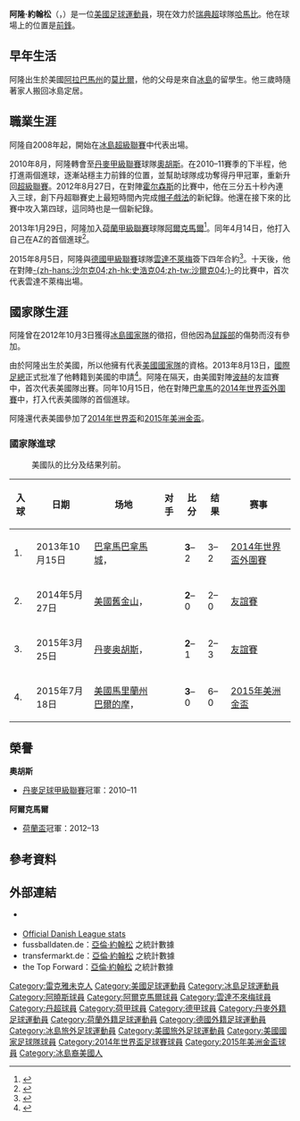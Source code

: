 {{noteTA
|T=zh-cn:阿隆·约翰松; zh-hk:阿隆·約翰遜; zh-tw:阿隆·約翰松
|1=zh-cn:阿隆·约翰松; zh-hk:阿隆·約翰遜; zh-tw:阿隆·約翰松
|2=zh-cn:约翰松; zh-hk:約翰遜; zh-tw:約翰松
|3=zh-hans:云达不来梅;zh-hk:雲達不萊梅;zh-tw:文達不來梅
|4=zh-hans:奥胡斯;zh-hk:奧豪斯;zh-tw:奧胡斯
|5=zh-hans:阿隆;zh-hk:阿隆;zh-tw:阿隆
}}
{{冰島語姓名|阿隆}}
{{Infobox football biography
| name           = 阿隆·約翰松<br>''Aron Jóhannsson''
| image          = Austria vs. USA 2013-11-19 (091).jpg
| image_size     = 200px
| caption        = 
| fullname       = Aron Jóhannsson
| height         = {{height|m=1.84}}
| birth_date     = {{birth date and age|1990|11|10}}
| birth_place    = {{USA}}[[阿拉巴馬州|阿拉巴馬州]][[莫比爾_(阿拉巴馬州)|莫比爾]]
| currentclub    = [[哈馬比足球會|哈馬比]]
| position       = [[前鋒_(足球)|前鋒]]
| clubnumber     = 
| youthyears1    = 2000–2004  |youthclubs1 = {{link-is|菲約尼爾青年俱樂部|Ungmennafélagið Fjölnir|菲約尼爾}}
| youthyears2    = 2005        |youthclubs2 = [[布列達布利克競技俱樂部|布列達布利克]]
| youthyears3    = 2006–2008  |youthclubs3 = {{link-is|菲約尼爾青年俱樂部|Ungmennafélagið Fjölnir|菲約尼爾}}
| years1         = 2008–2010  |clubs1 = {{link-is|菲約尼爾青年俱樂部|Ungmennafélagið Fjölnir|菲約尼爾}} | caps1 = 37 | goals1 = 13
| years2         = 2010–2013  |clubs2 = [[奥胡斯体操协会俱乐部|奧豪斯]] | caps2 = 65 | goals2 = 23
| years3         = 2013–2015  |clubs3 = [[AZ_(足球會)|阿爾克馬爾]] | caps3 = 58 | goals3 = 29
| years4         = 2015–2019  |clubs4 = [[雲達不萊梅|雲達不萊梅]] | caps4 = 28 | goals4 = 4
| years5         = 2019–      |clubs5 = [[哈馬比足球會|哈馬比]] | caps5 = 0 | goals5 = 0
| nationalyears1 = 2011–2012  |nationalteam1 = [[冰島21歲以下國家足球隊|冰島 U21]] | nationalcaps1 = 10 | nationalgoals1 = 1
| nationalyears2 = 2013–2017      |nationalteam2 = {{fb|USA}} | nationalcaps2 = 19 | nationalgoals2 = 4
| pcupdate       = 2019年7月11日 (UTC)
| ntupdate       = 2015年9月9日 (UTC)
}}

'''阿隆·約翰松'''（{{lang-is|'''Aron Jóhannsson'''}}，{{bd|1990年|11月10日}}）是一位[[美國|美國]][[足球|足球]][[運動員|運動員]]，現在效力於[[瑞典超級足球聯賽|瑞典超]]球隊[[哈馬比足球會|哈馬比]]。他在球場上的位置是[[前鋒_(足球)|前鋒]]。

==早年生活==
阿隆出生於美國[[阿拉巴馬州|阿拉巴馬州]]的[[莫比尔_(亚拉巴马州)|莫比爾]]，他的父母是來自[[冰島|冰島]]的留學生。他三歲時隨著家人搬回冰島定居。

==職業生涯==
阿隆自2008年起，開始在[[冰島足球超級聯賽|冰島超級聯賽]]中代表{{link-is|菲約尼爾青年俱樂部|Ungmennafélagið Fjölnir|菲約尼爾}}出場。

2010年8月，阿隆轉會至[[丹麥足球甲級聯賽|丹麥甲級聯賽]]球隊[[奥胡斯体操协会俱乐部|奧胡斯]]。在2010–11賽季的下半程，他打進兩個進球，逐漸站穩主力前鋒的位置，並幫助球隊成功奪得丹甲冠軍，重新升回[[丹麥足球超級聯賽|超級聯賽]]。2012年8月27日，在對陣[[霍尔森斯联合俱乐部|霍尔森斯]]的比賽中，他在三分五十秒內連入三球，創下丹超聯賽史上最短時間內完成[[帽子戲法|帽子戲法]]的新紀錄。他還在接下來的比賽中攻入第四球，這同時也是一個新紀錄。

2013年1月29日，阿隆加入[[荷兰足球甲级联赛|荷蘭甲級聯賽]]球隊[[AZ_(足球會)|阿爾克馬爾]]<ref>{{cite news |language=da |url=http://www.dr.dk/sporten/fodbold/superliga/agf-saelger-aron-johannsson-til-az-alkmaar |title=AGF sælger Aron Jóhannsson til AZ Alkmaar |publisher=Dr.dk |date=2013-01-29 |accessdate=2016-08-31 |archive-date=2017-05-07 |archive-url=https://web.archive.org/web/20170507235406/http://www.dr.dk/sporten/fodbold/superliga/agf-saelger-aron-johannsson-til-az-alkmaar |dead-url=no }}</ref>。同年4月14日，他打入自己在AZ的首個進球<ref>{{cite news |language=is |url=http://433.is/deildir/holland/johann-berg-lagdi-upp-fyrsta-mark-arons-jo-fyrir-az/ |title=Jóhann Berg lagði upp fyrsta mark Arons Jó fyrir AZ |publisher=433.is |date=2013-04-14 |accessdate=2016-08-31 |archive-url=https://web.archive.org/web/20160911193924/http://433.is/deildir/holland/johann-berg-lagdi-upp-fyrsta-mark-arons-jo-fyrir-az/ |archive-date=2016-09-11 |dead-url=yes }}</ref>。

2015年8月5日，阿隆與[[德國甲級聯賽|德國甲級聯賽]]球隊[[雲達不萊梅|雲達不萊梅]]簽下四年合約<ref>{{cite news |language=en |url=http://www.espnfc.com/story/2549407/aron-johannsson-completes-move-to-werder-bremen |title=Aron Johannsson completes move to Werder Bremen from AZ Alkmaar |publisher=ESPN FC |date=2015-08-05 |accessdate=2016-08-28 |archive-date=2015-08-07 |archive-url=https://web.archive.org/web/20150807231638/http://www.espnfc.com/story/2549407/aron-johannsson-completes-move-to-werder-bremen |dead-url=no }}</ref>。十天後，他在對陣[[沙爾克04|-{zh-hans:沙尔克04;zh-hk:史浩克04;zh-tw:沙爾克04;}-]]的比賽中，首次代表雲達不萊梅出場。

==國家隊生涯==
阿隆曾在2012年10月3日獲得[[冰島國家足球隊|冰島國家隊]]的徵招，但他因為[[鼠蹊部|鼠蹊部]]的傷勢而沒有參加。

由於阿隆出生於美國，所以他擁有代表[[美國國家足球隊|美國國家隊]]的資格。2013年8月13日，[[國際足總|國際足總]]正式批准了他轉籍到美國的申請<ref>{{cite news |language=en |url=https://sports.yahoo.com/news/fifa-approves-johannssons-one-time-202600699--sow.html |title=FIFA approves Johannsson's one-time switch to USA |publisher=Yahoo Sports |date=2013-08-14 |accessdate=2016-08-30 |archive-date=2013-08-16 |archive-url=https://web.archive.org/web/20130816073709/https://sports.yahoo.com/news/fifa-approves-johannssons-one-time-202600699--sow.html |dead-url=no }}</ref>。阿隆在隔天，由美國對陣[[波斯尼亞和黑塞哥維那國家足球隊|波赫]]的友誼賽中，首次代表美國隊出賽。同年10月15日，他在對陣[[巴拿馬國家足球隊|巴拿馬]]的[[2014年世界盃外圍賽|2014年世界盃外圍賽]]中，打入代表美國隊的首個進球。

阿隆還代表美國參加了[[2014年世界盃足球賽|2014年世界盃]]和[[2015年美洲金盃|2015年美洲金盃]]。
===國家隊進球===
:美國队的比分及结果列前。
{| class="wikitable"
! 入球 !! 日期 !! 场地 !! 对手 !! 比分 !! 结果 !! 赛事
|-
| 1. || 2013年10月15日 || [[巴拿馬|巴拿馬]][[巴拿馬城|巴拿馬城]]，{{link-es|隆梅爾·費爾南德斯球場|Estadio Rommel Fernández}} || {{fb|PAN}} || '''3'''–2 || 3–2 || [[2014年世界盃外圍賽|2014年世界盃外圍賽]]
|-
| 2. || 2014年5月27日 || [[美國|美國]][[舊金山|舊金山]]，{{link-en|燭臺球場|Candlestick Park}} || {{fb|AZE}} || '''2'''–0 || 2–0 || [[友誼賽|友誼賽]]
|-
| 3. || 2015年3月25日 || [[丹麥|丹麥]][[奥胡斯|奥胡斯]]，{{link-da|NRGi公園球場|Ceres Park & Arena}} || {{fb|DEN}} || '''2'''–1 || 2–3 || [[友誼賽|友誼賽]]
|-
| 4. || 2015年7月18日 || [[美國|美國]][[馬里蘭州|馬里蘭州]][[巴爾的摩|巴爾的摩]]，{{link-en|M&T銀行球場|M&T Bank Stadium}} || {{fb|CUB}} || '''3'''–0 || 6–0 || [[2015年美洲金盃|2015年美洲金盃]]
|}

==榮譽==
'''奧胡斯'''
*[[丹麥足球甲級聯賽|丹麥足球甲級聯賽]]冠軍：2010–11
'''阿爾克馬爾'''
*[[荷蘭盃|荷蘭盃]]冠軍：2012–13

==參考資料==
{{Reflist}}

==外部連結==
* {{official|http://www.aronjo.com/}} {{en}}
* [http://www.danskfodbold.com/spiller.php?ligaid=2001&spillerid=11467 Official Danish League stats] {{Wayback|url=http://www.danskfodbold.com/spiller.php?ligaid=2001&spillerid=11467 |date=20170118035125 }} {{da icon}}
* fussballdaten.de：[http://www.fussballdaten.de/spieler/johannssonaron 亞倫·約翰松] {{Wayback|url=http://www.fussballdaten.de/spieler/johannssonaron |date=20160630070837 }}之統計數據 {{de icon}}
* transfermarkt.de：[http://www.transfermarkt.de/aron-johannsson/profil/spieler/119169 亞倫·約翰松] {{Wayback|url=http://www.transfermarkt.de/aron-johannsson/profil/spieler/119169 |date=20210507170759 }}之統計數據 {{de icon}}
* the Top Forward：[http://thetopforward.com/view?id=386 亞倫·約翰松] {{Wayback|url=http://thetopforward.com/view?id=386 |date=20190713181151 }}之統計數據 {{en icon}}

{{2014年世界盃足球賽美國參賽名單}}

{{DEFAULTSORT:Johannsson, Aron}}
[[Category:雷克雅未克人|Category:雷克雅未克人]]
[[Category:美國足球運動員|Category:美國足球運動員]]
[[Category:冰島足球運動員|Category:冰島足球運動員]]
[[Category:阿曉斯球員|Category:阿曉斯球員]]
[[Category:阿爾克馬爾球員|Category:阿爾克馬爾球員]]
[[Category:雲達不來梅球員|Category:雲達不來梅球員]]
[[Category:丹超球員|Category:丹超球員]]
[[Category:荷甲球員|Category:荷甲球員]]
[[Category:德甲球員|Category:德甲球員]]
[[Category:丹麥外籍足球運動員|Category:丹麥外籍足球運動員]]
[[Category:荷蘭外籍足球運動員|Category:荷蘭外籍足球運動員]]
[[Category:德國外籍足球運動員|Category:德國外籍足球運動員]]
[[Category:冰島旅外足球運動員|Category:冰島旅外足球運動員]]
[[Category:美國旅外足球運動員|Category:美國旅外足球運動員]]
[[Category:美國國家足球隊球員|Category:美國國家足球隊球員]]
[[Category:2014年世界盃足球賽球員|Category:2014年世界盃足球賽球員]]
[[Category:2015年美洲金盃球員|Category:2015年美洲金盃球員]]
[[Category:冰島裔美國人|Category:冰島裔美國人]]